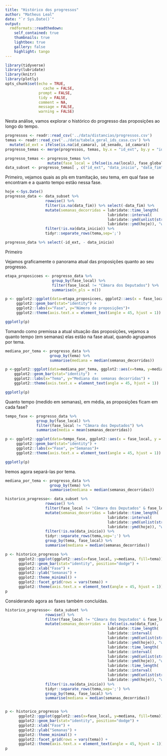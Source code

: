 ```yaml
---
title: "Histórico dos progressos"
author: "Matheus Leal"
date: "`r Sys.Date()`"
output:
  rmdformats::readthedown:
    self_contained: true
    thumbnails: true
    lightbox: true
    gallery: false
    highlight: tango
---
```


```r
library(tidyverse)
library(lubridate)
library(knitr)
library(plotly)
opts_chunk$set(echo = TRUE,
	             cache = FALSE,
               prompt = FALSE,
               tidy = FALSE,
               comment = NA,
               message = FALSE,
               warning = FALSE)
```

Nesta análise, vamos explorar o histórico do progresso das proposições ao longo do tempo.

```r
progressos <- readr::read_csv('../data/distancias/progressos.csv')
temas <- readr::read_csv('../data/tabela_geral_ids_casa.csv') %>% 
  mutate(id_ext = ifelse(is.na(id_camara), id_senado, id_camara))
progresso_temas <- merge(progressos, temas, by.x = "id_ext", by.y = "id_ext")
```

```r
progresso_temas <- progresso_temas %>% 
                   mutate(fase_local = ifelse(is.na(local), fase_global, paste(fase_global, local, sep=" - ")))
data_subset <- progresso_temas[ , c("id_ext", "data_inicio", "data_fim", "tema", "apelido", "fase_local")]
```

Primeiro, vejamos quais as pls em tramitação, seu tema, em qual fase se encontram e a quanto tempo estão nessa fase.

```r
hoje <-Sys.Date()
progresso_data <- data_subset %>% 
                  rowwise() %>% 
                  filter(is.na(data_fim)) %>% select(-data_fim) %>% 
                  mutate(semanas_decorridas = lubridate::time_length(
                                              lubridate::interval(
                                              lubridate::ymd(unlist(strsplit(as.character(data_inicio), " "))[1]), 
                                              lubridate::ymd(hoje)), "week")) %>%
                  filter(!is.na(data_inicio)) %>% 
                  tidyr::separate_rows(tema,sep=';')

progresso_data %>% select(-id_ext, - data_inicio)
```
Primeiro 

Vejamos graficamente o panorama atual das proposições quanto ao seu progresso.

```r
etapa_proposicoes <- progresso_data %>% 
                     group_by(fase_local) %>%
                     filter(fase_local != "Câmara dos Deputados") %>% 
                     summarise(n_pls = n())

p <- ggplot2::ggplot(data=etapa_proposicoes, ggplot2::aes(x = fase_local, y = n_pls, fill=fase_local)) +
     ggplot2::geom_bar(stat="identity") +
     ggplot2::labs(x="Fase", y="Número de proposições")+
     ggplot2::theme(axis.text.x = element_text(angle = 45, hjust = 1))

ggplotly(p)
```



Tomando como premissa a atual situação das proposições, vejamos a quanto tempo (em semanas) elas estão na fase atual, quando agrupamos por tema.


```r
mediana_por_tema <- progresso_data %>% 
                    group_by(tema) %>% 
                    summarise(mediana = median(semanas_decorridas))

p <-ggplot2::ggplot(data=mediana_por_tema, ggplot2::aes(x=tema, y=mediana, fill=tema)) +
    ggplot2::geom_bar(stat="identity")  +
    ggplot2::labs(x="Tema", y="Mediana das semanas decorridas") +
    ggplot2::theme(axis.text.x = element_text(angle = 45, hjust = 1))

ggplotly(p)
```

Quanto tempo (medido em semanas), em média, as proposições ficam em cada fase?

```r
tempo_fase <- progresso_data %>% 
              group_by(fase_local) %>% 
              filter(fase_local != "Câmara dos Deputados") %>% 
              summarise(media = mean(semanas_decorridas))

p <- ggplot2::ggplot(data=tempo_fase, ggplot2::aes(x = fase_local, y = media, fill=fase_local)) +
     ggplot2::geom_bar(stat="identity") +
     ggplot2::labs(x="Fase", y="Semanas")+
     ggplot2::theme(axis.text.x = element_text(angle = 45, hjust = 1))

ggplotly(p)
```

Iremos agora separá-las por tema.

```r
mediana_por_tema <- progresso_data %>% 
                    group_by(tema) %>% 
                    summarise(mediana = median(semanas_decorridas))

historico_progresso<- data_subset %>% 
                  rowwise() %>% 
                  filter(fase_local != "Câmara dos Deputados" & fase_local != "Comissão Mista") %>% 
                  mutate(semanas_decorridas = lubridate::time_length(
                                              lubridate::interval(
                                              lubridate::ymd(unlist(strsplit(as.character(data_inicio), " "))[1]), 
                                              lubridate::ymd(hoje)), "week")) %>%
                  filter(!is.na(data_inicio)) %>% 
                  tidyr::separate_rows(tema,sep=';') %>% 
                  group_by(tema, fase_local) %>% 
                  summarise(mediana = median(semanas_decorridas))

p <- historico_progresso %>% 
      ggplot2::ggplot(ggplot2::aes(x=fase_local, y=mediana, fill=tema)) +
      ggplot2::geom_bar(stat="identity", position="dodge") +
      ggplot2::xlab("Fase") + 
      ggplot2::ylab("Semanas") +
      ggplot2::theme_minimal() +
      ggplot2::facet_grid(rows = vars(tema)) +
      ggplot2::theme(axis.text.x = element_text(angle = 45, hjust = 1))
p
```

Considerando agora as fases também concluídas.

```r
historico_progresso<- data_subset %>% 
                  rowwise() %>% 
                  filter(fase_local != "Câmara dos Deputados" & fase_local != "Comissão Mista") %>% 
                  mutate(semanas_decorridas = ifelse(is.na(data_fim), 
                                              lubridate::time_length(
                                              lubridate::interval(
                                              lubridate::ymd(unlist(strsplit(as.character(data_inicio), " "))[1]), 
                                              lubridate::ymd(hoje)), "week"), 
                                              lubridate::time_length(
                                              lubridate::interval(
                                              lubridate::ymd(unlist(strsplit(as.character(data_inicio), " "))[1]), 
                                              lubridate::ymd(hoje)), "week") - 
                                              lubridate::time_length(
                                              lubridate::interval(
                                              lubridate::ymd(unlist(strsplit(as.character(data_fim), " "))[1]), 
                                              lubridate::ymd(hoje)), "week"))) %>%
                  filter(!is.na(data_inicio)) %>% 
                  tidyr::separate_rows(tema,sep=';') %>% 
                  group_by(tema, fase_local) %>% 
                  summarise(mediana = median(semanas_decorridas))


p <- historico_progresso %>% 
      ggplot2::ggplot(ggplot2::aes(x=fase_local, y=mediana, fill=tema)) +
      ggplot2::geom_bar(stat="identity", position="dodge") +
      ggplot2::xlab("Fase") + 
      ggplot2::ylab("Semanas") +
      ggplot2::theme_minimal() +
      ggplot2::facet_grid(rows = vars(tema)) +
      ggplot2::theme(axis.text.x = element_text(angle = 45, hjust = 1))
p
```

